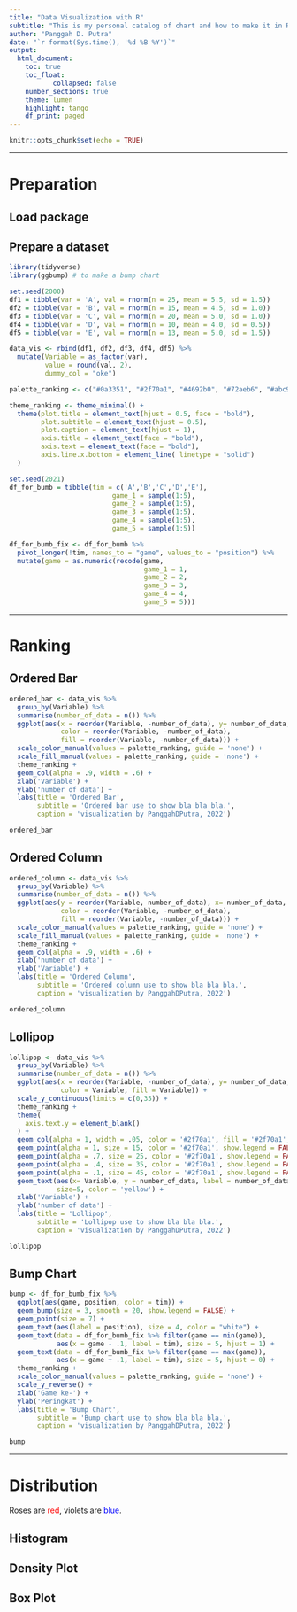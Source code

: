 ```yaml
---
title: "Data Visualization with R"
subtitle: "This is my personal catalog of chart and how to make it in R"
author: "Panggah D. Putra"
date: "`r format(Sys.time(), '%d %B %Y')`"
output:
  html_document:
    toc: true
    toc_float:
           collapsed: false
    number_sections: true
    theme: lumen
    highlight: tango
    df_print: paged
---
```


```r
knitr::opts_chunk$set(echo = TRUE)
```

***

# Preparation

## Load package

## Prepare a dataset

```r

library(tidyverse)
library(ggbump) # to make a bump chart

set.seed(2000)
df1 = tibble(var = 'A', val = rnorm(n = 25, mean = 5.5, sd = 1.5))
df2 = tibble(var = 'B', val = rnorm(n = 15, mean = 4.5, sd = 1.0))
df3 = tibble(var = 'C', val = rnorm(n = 20, mean = 5.0, sd = 1.0))
df4 = tibble(var = 'D', val = rnorm(n = 10, mean = 4.0, sd = 0.5))
df5 = tibble(var = 'E', val = rnorm(n = 13, mean = 5.0, sd = 1.5))

data_vis <- rbind(df1, df2, df3, df4, df5) %>%
  mutate(Variable = as_factor(var),
         value = round(val, 2),
         dummy_col = "oke")

palette_ranking <- c("#0a3351", "#2f70a1", "#4692b0", "#72aeb6", "#abc9c8")

theme_ranking <- theme_minimal() +
  theme(plot.title = element_text(hjust = 0.5, face = "bold"),
        plot.subtitle = element_text(hjust = 0.5),
        plot.caption = element_text(hjust = 1),
        axis.title = element_text(face = "bold"),
        axis.text = element_text(face = "bold"),
        axis.line.x.bottom = element_line( linetype = "solid")
  )

set.seed(2021)
df_for_bumb = tibble(tim = c('A','B','C','D','E'),
                          game_1 = sample(1:5),
                          game_2 = sample(1:5),
                          game_3 = sample(1:5),
                          game_4 = sample(1:5),
                          game_5 = sample(1:5))

df_for_bumb_fix <- df_for_bumb %>%
  pivot_longer(!tim, names_to = "game", values_to = "position") %>%
  mutate(game = as.numeric(recode(game,
                                  game_1 = 1,
                                  game_2 = 2,
                                  game_3 = 3,
                                  game_4 = 4,
                                  game_5 = 5)))

```

***

# Ranking

## Ordered Bar

```r

ordered_bar <- data_vis %>%
  group_by(Variable) %>%
  summarise(number_of_data = n()) %>%
  ggplot(aes(x = reorder(Variable, -number_of_data), y= number_of_data,
             color = reorder(Variable, -number_of_data),
             fill = reorder(Variable, -number_of_data))) +
  scale_color_manual(values = palette_ranking, guide = 'none') +
  scale_fill_manual(values = palette_ranking, guide = 'none') +
  theme_ranking +
  geom_col(alpha = .9, width = .6) +
  xlab('Variable') +
  ylab('number of data') +
  labs(title = 'Ordered Bar',
       subtitle = 'Ordered bar use to show bla bla bla.',
       caption = 'visualization by PanggahDPutra, 2022')

```

```r

ordered_bar

```

## Ordered Column

```r

ordered_column <- data_vis %>%
  group_by(Variable) %>%
  summarise(number_of_data = n()) %>%
  ggplot(aes(y = reorder(Variable, number_of_data), x= number_of_data,
             color = reorder(Variable, -number_of_data),
             fill = reorder(Variable, -number_of_data))) +
  scale_color_manual(values = palette_ranking, guide = 'none') +
  scale_fill_manual(values = palette_ranking, guide = 'none') +
  theme_ranking +
  geom_col(alpha = .9, width = .6) +
  xlab('number of data') +
  ylab('Variable') +
  labs(title = 'Ordered Column',
       subtitle = 'Ordered column use to show bla bla bla.',
       caption = 'visualization by PanggahDPutra, 2022')

```

```r

ordered_column

```

## Lollipop

```r

lollipop <- data_vis %>%
  group_by(Variable) %>%
  summarise(number_of_data = n()) %>%
  ggplot(aes(x = reorder(Variable, -number_of_data), y= number_of_data,
             color = Variable, fill = Variable)) +
  scale_y_continuous(limits = c(0,35)) +
  theme_ranking +
  theme(
    axis.text.y = element_blank()
  ) +
  geom_col(alpha = 1, width = .05, color = '#2f70a1', fill = '#2f70a1', show.legend = FALSE) +
  geom_point(alpha = 1, size = 15, color = '#2f70a1', show.legend = FALSE) +
  geom_point(alpha = .7, size = 25, color = '#2f70a1', show.legend = FALSE) +
  geom_point(alpha = .4, size = 35, color = '#2f70a1', show.legend = FALSE) +
  geom_point(alpha = .1, size = 45, color = '#2f70a1', show.legend = FALSE) +
  geom_text(aes(x= Variable, y = number_of_data, label = number_of_data),
            size=5, color = 'yellow') +
  xlab('Variable') +
  ylab('number of data') +
  labs(title = 'Lollipop',
       subtitle = 'Lollipop use to show bla bla bla.',
       caption = 'visualization by PanggahDPutra, 2022')

```

```r

lollipop

```

## Bump Chart

```r
bump <- df_for_bumb_fix %>%
  ggplot(aes(game, position, color = tim)) +
  geom_bump(size = 3, smooth = 20, show.legend = FALSE) +
  geom_point(size = 7) +
  geom_text(aes(label = position), size = 4, color = "white") +
  geom_text(data = df_for_bumb_fix %>% filter(game == min(game)),
            aes(x = game - .1, label = tim), size = 5, hjust = 1) +
  geom_text(data = df_for_bumb_fix %>% filter(game == max(game)),
            aes(x = game + .1, label = tim), size = 5, hjust = 0) +
  theme_ranking +
  scale_color_manual(values = palette_ranking, guide = 'none') +
  scale_y_reverse() +
  xlab('Game ke-') +
  ylab('Peringkat') +
  labs(title = 'Bump Chart',
       subtitle = 'Bump chart use to show bla bla bla.',
       caption = 'visualization by PanggahDPutra, 2022')

```

```r

bump

```

***

# Distribution

Roses are <span style="color: red;">red</span>, violets are <span style="color: blue;">blue</span>.

## Histogram
## Density Plot
## Box Plot